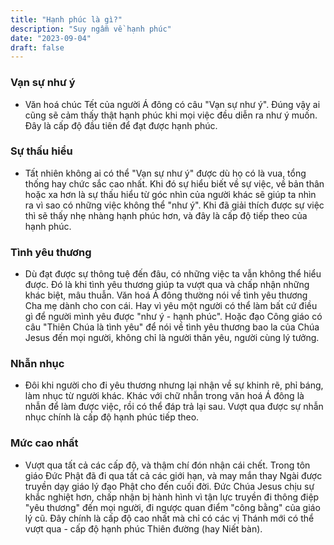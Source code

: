 ```yaml
---
title: "Hạnh phúc là gì?"
description: "Suy ngẫm về hạnh phúc"
date: "2023-09-04"
draft: false
---
```


### Vạn sự như ý

- Văn hoá chúc Tết của người Á đông có câu "Vạn sự như ý". Đúng vậy ai cũng sẽ cảm thấy thật hạnh phúc khi mọi việc đều diễn ra như ý muốn. Đây là cấp độ đầu tiên để đạt được hạnh phúc.

### Sự thấu hiểu

- Tất nhiên không ai có thể "Vạn sự như ý" được dù họ có là vua, tổng thống hay chức sắc cao nhất. Khi đó sự hiểu biết về sự việc, về bản thân hoặc xa hơn là sự thấu hiểu từ góc nhìn của người khác sẽ giúp ta nhìn ra vì sao có những việc không thể "như ý". Khi đã giải thích được sự việc thì sẽ thấy nhẹ nhàng hạnh phúc hơn, và đây là cấp độ tiếp theo của hạnh phúc.

### Tình yêu thương

- Dù đạt được sự thông tuệ đến đâu, có những việc ta vẫn không thể hiểu được. Đó là khi tình yêu thương giúp ta vượt qua và chấp nhận những khác biệt, mâu thuẫn. Văn hoá Á đông thường nói về tình yêu thương Cha mẹ dành cho con cái. Hay vì yêu một người có thể làm bất cứ điều gì để người mình yêu được "như ý - hạnh phúc". Hoặc đạo Công giáo có câu "Thiên Chúa là tình yêu" để nói về tình yêu thương bao la của Chúa Jesus đến mọi người, không chỉ là người thân yêu, người cùng lý tưởng.

### Nhẫn nhục

- Đôi khi người cho đi yêu thương nhưng lại nhận về sự khinh rẽ, phỉ báng, làm nhục từ người khác. Khác với chữ nhẫn trong văn hoá Á đông là nhẫn để làm được việc, rồi có thể đáp trả lại sau. Vượt qua được sự nhẫn nhục chính là cấp độ hạnh phúc tiếp theo.

### Mức cao nhất

- Vượt qua tất cả các cấp độ, và thậm chí đón nhận cái chết. Trong tôn giáo Đức Phật đã đi qua tất cả các giới hạn, và may mắn thay Ngài được truyền dạy giáo lý đạo Phật cho đến cuối đời. Đức Chúa Jesus chịu sự khắc nghiệt hơn, chấp nhận bị hành hình vì tận lực truyền đi thông điệp "yêu thương" đến mọi người, đi ngược quan điểm "công bằng" của giáo lý cũ. Đây chính là cấp độ cao nhất mà chỉ có các vị Thánh mới có thể vượt qua - cấp độ hạnh phúc Thiên đường (hay Niết bàn).
